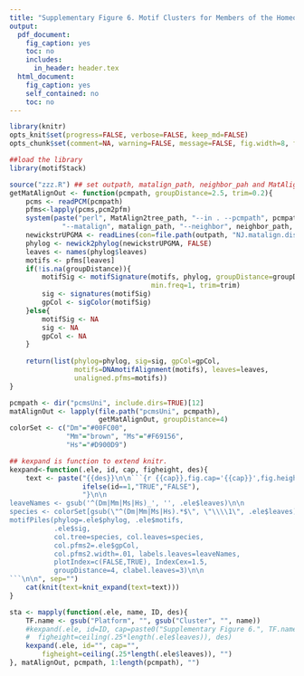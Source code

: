 ```yaml
---
title: "Supplementary Figure 6. Motif Clusters for Members of the Homeobox or HOX Gene and Mammalian Orthologs of the Fly Caudal TF CDX1 and CDX2 "
output: 
  pdf_document:
    fig_caption: yes
    toc: no
    includes:
      in_header: header.tex
  html_document:
    fig_caption: yes
    self_contained: no
    toc: no
---
```

```r
library(knitr)
opts_knit$set(progress=FALSE, verbose=FALSE, keep_md=FALSE)
opts_chunk$set(comment=NA, warning=FALSE, message=FALSE, fig.width=8, fig.pos="!htb")
```
```r
##load the library
library(motifStack)
```
```r
source("zzz.R") ## set outpath, matalign_path, neighbor_pah and MatAlign2tree_path
getMatAlignOut <- function(pcmpath, groupDistance=2.5, trim=0.2){
    pcms <- readPCM(pcmpath)
    pfms<-lapply(pcms,pcm2pfm)
    system(paste("perl", MatAlign2tree_path, "--in . --pcmpath", pcmpath, "--out", outpath,
             "--matalign", matalign_path, "--neighbor", neighbor_path, "--tree","UPGMA"))
    newickstrUPGMA <- readLines(con=file.path(outpath, "NJ.matalign.distMX.nwk"))
    phylog <- newick2phylog(newickstrUPGMA, FALSE)
    leaves <- names(phylog$leaves)
    motifs <- pfms[leaves]
    if(!is.na(groupDistance)){
        motifSig <- motifSignature(motifs, phylog, groupDistance=groupDistance,
                                   min.freq=1, trim=trim)
        sig <- signatures(motifSig)
        gpCol <- sigColor(motifSig)
    }else{
        motifSig <- NA
        sig <- NA
        gpCol <- NA
    }
    
    return(list(phylog=phylog, sig=sig, gpCol=gpCol, 
                motifs=DNAmotifAlignment(motifs), leaves=leaves, 
                unaligned.pfms=motifs))
}

pcmpath <- dir("pcmsUni", include.dirs=TRUE)[12]
matAlignOut <- lapply(file.path("pcmsUni", pcmpath), 
                      getMatAlignOut, groupDistance=4)
colorSet <- c("Dm"="#00FC00", 
              "Mm"="brown", "Ms"="#F69156", 
              "Hs"="#D900D9")

```

```r
## kexpand is function to extend knitr.
kexpand<-function(.ele, id, cap, figheight, des){
    text <- paste("{{des}}\n\n```{r {{cap}},fig.cap='{{cap}}',fig.height={{figheight}},echo=",
                  ifelse(id==1,"TRUE","FALSE"),
                  "}\n\n
leaveNames <- gsub('^(Dm|Mm|Ms|Hs)_', '', .ele$leaves)\n\n
species <- colorSet[gsub(\"^(Dm|Mm|Ms|Hs).*$\", \"\\\\1\", .ele$leaves)]\n\n
motifPiles(phylog=.ele$phylog, .ele$motifs, 
           .ele$sig, 
           col.tree=species, col.leaves=species, 
           col.pfms2=.ele$gpCol, 
           col.pfms2.width=.01, labels.leaves=leaveNames, 
           plotIndex=c(FALSE,TRUE), IndexCex=1.5, 
           groupDistance=4, clabel.leaves=3)\n\n
```\n\n", sep="")
    cat(knit(text=knit_expand(text=text)))
}
```

```r
sta <- mapply(function(.ele, name, ID, des){
    TF.name <- gsub("Platform", "", gsub("Cluster", "", name))
    #kexpand(.ele, id=ID, cap=paste0("Supplementary Figure 6.", TF.name),
    #  figheight=ceiling(.25*length(.ele$leaves)), des)
    kexpand(.ele, id="", cap="",
        figheight=ceiling(.25*length(.ele$leaves)), "")    
}, matAlignOut, pcmpath, 1:length(pcmpath), "")

```